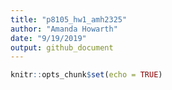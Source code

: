 ```yaml
---
title: "p8105_hw1_amh2325"
author: "Amanda Howarth"
date: "9/19/2019"
output: github_document
---
```


```r
knitr::opts_chunk$set(echo = TRUE)
```

